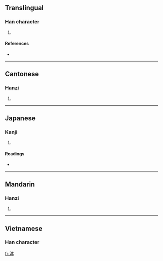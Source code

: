 ==Translingual==

===Han character===
{{Han char|rn=85|rad=水|as=05|sn=8|four=3513<sub>0</sub>|canj=水木一 (EDM)}}

# {{defn|Han|sort=水05}}

====References====
* {{Han ref|kx=0616.010|dkj=17280|dj=1009.150|hdz=31581.030|uh=6CCD|ud=27853|bh=CD49|bd=52553}}

----

==Cantonese==

===Hanzi===
{{yue-hanzi|jyut=ban<sup>1</sup>|y=ban<sup>1</sup>}}

# {{defn|Cantonese|sort=水05}}

----

==Japanese==

===Kanji===
{{ja-kanji|grade=|rs=水05}}

# {{defn|Japanese}}

====Readings====
* {{ja-readings|on=[[ほん]] (hon), [[ぼん]] (bon)|kun=}}

----

==Mandarin==

===Hanzi===
{{cmn-hanzi|pin=[[bēn]] ([[ben1]]), [[yōu]] ([[you1]])|wg=pen<sup>1</sup>, yu<sup>1</sup>}}

# {{defn|Mandarin|sort=水05}}

----

==Vietnamese==

===Han character===
{{vi-hantu|bẩn|rs=水05}}

[[fr:泍]]